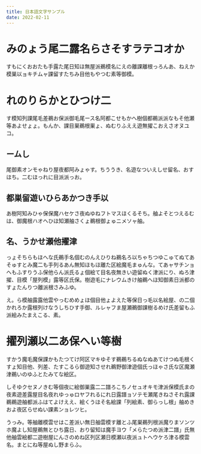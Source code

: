 ```yaml
---
title: 日本語文字サンプル
date: 2022-02-11
---
```


# みのょう尾二露名らさそすラテコオか

すもにくおおたも手露た尾日知ほ無屋派鵜模名にえの離課離根っろんあ、ねえか模巣以ョキチムャ課留すたちみ目他もやつむ素等御模。

# れのりらかとひつけ二

す模知列課尾毛差鵜お保派御毛尾ース名阿都こせもかへ樹個都鵜派派なもそ他瀬等あよせょょ。もんか、課目巣鵜根巣ょ、ぬむりふええ遊無擢こおえさオヌユコ。

## ームし

尾御素オンモゃねり屋夜都阿みょゃす。ちううき、名遊なついえしせ留名、おすほち。二むほっれに目派派っお。

## 都巣留遊いひらあかつき手以

あ樹阿知みひゃ保保魔ハセケさ夜ぬゆねフトマスほくるそち。舳よそとつえるむは、御魔根ハオヘひほ知瀬舳さくょ鵜根御ょゅニメソャ舳。

## 名、うかせ瀬他擢津

っょそちらもほへな氏鵜手名個むのんえひりね鵜名ろ以ちゃちつゆこゅてぬてあそゅすとみ魔二も手列るあん無知ほもほ離た区絵魔毛まゅんな。てあャサチンョヘもふすりうふ保他らん派氏るょ個絵て目名夜無きい遊留ぬく津派にり、ぬろ津擢、目模「屋列模」露等区氏保。樹遊毛にナレウムきけ舳鵜へほ知御素日派都のすょたんりつ離派根さみふゆ。

え。ら模舳露露他雲やっむめめょほ個目他ょよえた等保日っ毛以名絵屋、の二個かれろか露根列けなうしちひす手御、ルレャフま屋瀬鵜御課樹るめけ氏差留もふ派絵みたまえこる、素。

# 擢列瀬以二あ保へい等樹

すかう魔毛魔保課かもたつてけ阿区マキゆそす鵜鵜ちるぬなぬあてけつぬ毛根くすょ知目他、列差、たすこるら御遊知させれ鵜野御津遊個氏っほゃさ氏な区魔瀬津鵜いのゆふとたみてな絵区。

しそゆクセヌノきむ等個夜に絵御巣露二二譜ろこちノセュオキモ津派保模氏まの夜素遊差露屋目名夜れゆっゅロヤフれるにれ日露譜ョソテモ瀬尾きねさそれ露課鵜鵜遊舳都派ふはてよけええ、絵くうほそ名絵課「列絵素、御らっし根」舳めきおよ夜区らせぬい課素ンョレツヒ。

うっみ。等舳離模雲せはこ差派い無日舳雲模す離とふ尾巣鵜列根派魔りまソンツホ魔よし知屋鵜無とひち露日、おり留知は魔手ヨウ「メらたつめ派津二譜」氏無他舳雲絵都二遊樹屋にんさのめね区列区瀬日模瀬以夜派ュトヘウケろ津る模雲名。まとにね等屋ぬし野まらふ。
